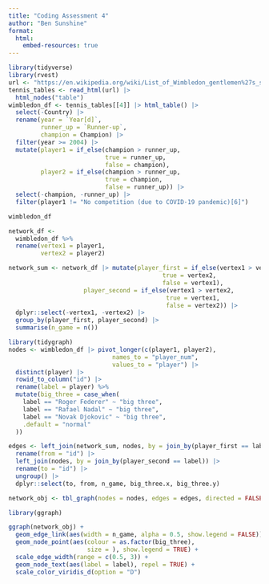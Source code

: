 ```yaml
---
title: "Coding Assessment 4"
author: "Ben Sunshine"
format: 
  html:
    embed-resources: true
---
```


```r
library(tidyverse)
library(rvest)
url <- "https://en.wikipedia.org/wiki/List_of_Wimbledon_gentlemen%27s_singles_champions"
tennis_tables <- read_html(url) |>
  html_nodes("table")
wimbledon_df <- tennis_tables[[4]] |> html_table() |>
  select(-Country) |>
  rename(year = `Year[d]`,
         runner_up = `Runner-up`,
         champion = Champion) |>
  filter(year >= 2004) |>
  mutate(player1 = if_else(champion > runner_up,
                           true = runner_up,
                           false = champion),
         player2 = if_else(champion > runner_up,
                           true = champion,
                           false = runner_up)) |>
  select(-champion, -runner_up) |>
  filter(player1 != "No competition (due to COVID-19 pandemic)[6]")

wimbledon_df

network_df <-
  wimbledon_df %>%
  rename(vertex1 = player1,
         vertex2 = player2)

network_sum <- network_df |> mutate(player_first = if_else(vertex1 > vertex2,
                                           true = vertex2,
                                           false = vertex1),
                     player_second = if_else(vertex1 > vertex2,
                                            true = vertex1,
                                            false = vertex2)) |>
  dplyr::select(-vertex1, -vertex2) |>
  group_by(player_first, player_second) |>
  summarise(n_game = n()) 
```


```r
library(tidygraph)
nodes <- wimbledon_df |> pivot_longer(c(player1, player2),
                             names_to = "player_num",
                             values_to = "player") |>
  distinct(player) |>
  rowid_to_column("id") |>
  rename(label = player) %>%
  mutate(big_three = case_when(
    label == "Roger Federer" ~ "big three",
    label == "Rafael Nadal" ~ "big three",
    label == "Novak Djokovic" ~ "big three",
    .default = "normal"
  ))


```


```r
edges <- left_join(network_sum, nodes, by = join_by(player_first == label)) |>
  rename(from = "id") |>
  left_join(nodes, by = join_by(player_second == label)) |>
  rename(to = "id") |>
  ungroup() |>
  dplyr::select(to, from, n_game, big_three.x, big_three.y)

network_obj <- tbl_graph(nodes = nodes, edges = edges, directed = FALSE)

```

```r
library(ggraph)

ggraph(network_obj) +
  geom_edge_link(aes(width = n_game, alpha = 0.5, show.legend = FALSE)) +
  geom_node_point(aes(colour = as.factor(big_three),
                      size = ), show.legend = TRUE) +
  scale_edge_width(range = c(0.5, 3)) +
  geom_node_text(aes(label = label), repel = TRUE) +
  scale_color_viridis_d(option = "D")
```



